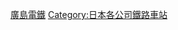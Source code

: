 {{Commonscat|Stations of Hiroshima Electric Railway}}
{{DEFAULTSORT:Hiroshima}}
[[Category:廣島電鐵|]]
[[Category:日本各公司鐵路車站|Category:日本各公司鐵路車站]]